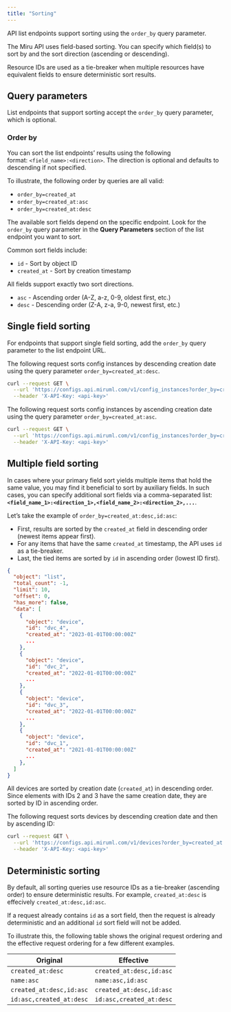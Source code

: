 ```yaml
---
title: "Sorting"
---
```


API list endpoints support sorting using the `order_by` query parameter.

The Miru API uses field-based sorting. You can specify which field(s) to sort by and the sort direction (ascending or descending).

Resource IDs are used as a tie-breaker when multiple resources have equivalent fields to ensure deterministic sort results.

## Query parameters

List endpoints that support sorting accept the `order_by` query parameter, which is optional.

### Order by

You can sort the list endpoints’ results using the following format: `<field_name>:<direction>`. The direction is optional and defaults to descending if not specified.

To illustrate, the following order by queries are all valid:
- `order_by=created_at`
- `order_by=created_at:asc`
- `order_by=created_at:desc`

The available sort fields depend on the specific endpoint. Look for the `order_by` query parameter in the **Query Parameters** section of the list endpoint you want to sort.

Common sort fields include:
- `id` - Sort by object ID
- `created_at` - Sort by creation timestamp

All fields support exactly two sort directions.
- `asc` - Ascending order (A-Z, a-z, 0-9, oldest first, etc.)
- `desc` - Descending order (Z-A, z-a, 9-0, newest first, etc.)

## Single field sorting

For endpoints that support single field sorting, add the `order_by` query parameter to the list endpoint URL.

The following request sorts config instances by descending creation date using the query parameter `order_by=created_at:desc`.

```bash 
curl --request GET \
  --url 'https://configs.api.miruml.com/v1/config_instances?order_by=created_at:desc' \
  --header 'X-API-Key: <api-key>'
```

The following request sorts config instances by ascending creation date using the query parameter `order_by=created_at:asc`.

```bash 
curl --request GET \
  --url 'https://configs.api.miruml.com/v1/config_instances?order_by=created_at:asc' \
  --header 'X-API-Key: <api-key>'
```

## Multiple field sorting
In cases where your primary field sort yields multiple items that hold the same value, you may find it beneficial to sort by auxiliary fields. In such cases, you can specify additional sort fields via a comma-separated list: **`<field_name_1>:<direction_1>,<field_name_2>:<direction_2>,...`**.

Let’s take the example of `order_by=created_at:desc,id:asc`:

- First, results are sorted by the `created_at` field in descending order (newest items appear first).
- For any items that have the same `created_at` timestamp, the API uses `id` as a tie-breaker.
- Last, the tied items are sorted by `id` in ascending order (lowest ID first).

```json
{
  "object": "list",
  "total_count": -1,
  "limit": 10,
  "offset": 0,
  "has_more": false,
  "data": [
    {
      "object": "device",
      "id": "dvc_4",
      "created_at": "2023-01-01T00:00:00Z"
      ...
    },
    {
      "object": "device",
      "id": "dvc_2",
      "created_at": "2022-01-01T00:00:00Z"
      ...
    },
    {
      "object": "device",
      "id": "dvc_3",
      "created_at": "2022-01-01T00:00:00Z"
      ...
    },
    {
      "object": "device",
      "id": "dvc_1",
      "created_at": "2021-01-01T00:00:00Z"
      ...
    },
  ]
}
```

All devices are sorted by creation date (`created_at`) in descending order. Since elements with IDs 2 and 3 have the same creation date, they are sorted by ID in ascending order.

The following request sorts devices by descending creation date and then by ascending ID:

```bash
curl --request GET \
  --url 'https://configs.api.miruml.com/v1/devices?order_by=created_at:desc,id:asc' \
  --header 'X-API-Key: <api-key>'
```

## Deterministic sorting

By default, all sorting queries use resource IDs as a tie-breaker (ascending order) to ensure deterministic results. For example, `created_at:desc` is effecively `created_at:desc,id:asc`. 

If a request already contains `id` as a sort field, then the request is already deterministic and an additional `id` sort field will not be added.

To illustrate this, the following table shows the original request ordering and the effective request ordering for a few different examples.

| Original | Effective |
|---------------|-------------------------|
| `created_at:desc` | `created_at:desc,id:asc` |
| `name:asc` | `name:asc,id:asc` |
| `created_at:desc,id:asc` | `created_at:desc,id:asc` |
| `id:asc,created_at:desc` | `id:asc,created_at:desc` |